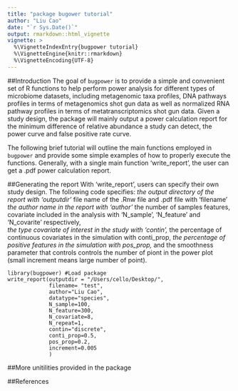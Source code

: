 ```yaml
---
title: "package bugower tutorial"
author: "Liu Cao"
date: "`r Sys.Date()`"
output: rmarkdown::html_vignette
vignette: >
  %\VignetteIndexEntry{bugpower tutorial}
  %\VignetteEngine{knitr::rmarkdown}
  %\VignetteEncoding{UTF-8}
---
```


##Introduction
The goal of `bugpower` is to provide a simple and convenient set of R functions to help perform power analysis for different types of microbiome datasets, including metagenomic taxa profiles, DNA pathways profiles in terms of metagenomics shot gun data as well as normalized RNA pathway profiles in terms of metatranscriptomics shot gun data. Given a study design, the package will mainly output a power calculation report for the minimum difference of relative abundance a study can detect, the power curve and false positive rate curve.

The following brief tutorial will outline the main functions employed in `bugpower` and provide some simple examples of how to properly execute the functions. Generally, with a single main function 'write_report', the user can get a .pdf power calculation report.

##Generating the report
With 'write_report', users can specify their own study design. The following code specifies: 
*the output directory of the report with 'outputdir'
*file name of the .Rnw file and .pdf file with 'filename'
*the author name in the report with 'author'
*the number of samples features, covariate included in the analysis with 'N_sample', 'N_feature' and 'N_covarite' respectively,  
*the type covariate of interest in the study with 'contin',
*the percentage of continuous covariates in the simulation with conti_prop,
*the percentage of positive features in the simulation with pos_prop,
*and the smoothness parameter that controls controls the number of piont in the power plot (small increment means large number of point).

```
library(bugpower) #Load package
write_report(outputdir = "/Users/cello/Desktop/",
             filename= "test",
             author="Liu Cao",
             datatype="species",
             N_sample=100,
             N_feature=300,
             N_covariate=8,
             N_repeat=1,
             contin="discrete",
             conti_prop=0.5,
             pos_prop=0.2,
             increment=0.005
             )
```



##More unitilities provided in the package


##References
